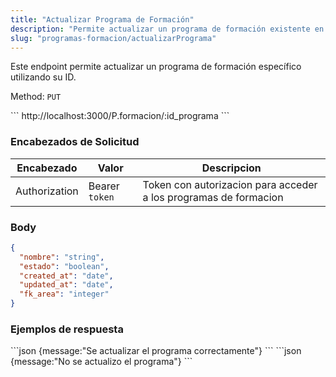 ```yaml
---
title: "Actualizar Programa de Formación"
description: "Permite actualizar un programa de formación existente en el sistema."
slug: "programas-formacion/actualizarPrograma"
---
```


Este endpoint permite actualizar un programa de formación específico utilizando su ID.

Method: `PUT`

<Tabs>
  <TabItem label="Endpoint">
  ```
  http://localhost:3000/P.formacion/:id_programa
  ```
  </TabItem>
</Tabs>

<h3>Encabezados de Solicitud</h3>

| Encabezado | Valor | Descripcion
|----------|-------| -------
| Authorization |  Bearer `token` | Token con autorizacion para acceder a los programas de formacion

### Body

```json
{
  "nombre": "string",
  "estado": "boolean",
  "created_at": "date",
  "updated_at": "date",
  "fk_area": "integer"
}
```
<h3>Ejemplos de respuesta</h3>

<Tabs>
  <TabItem label="Status 200">
  ```json
  {message:"Se actualizar el programa correctamente"}
  ```
  </TabItem>

  <TabItem label="Status 400">
  ```json
  {message:"No se actualizo el programa"}
  ```
  </TabItem>
</Tabs>